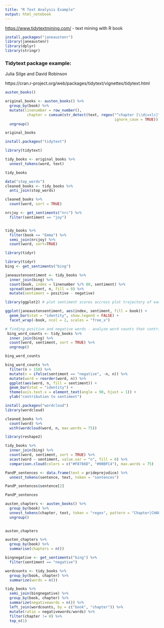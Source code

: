 ```yaml
---
title: "R Text Analysis Example"
output: html_notebook
---
```



[https://www.tidytextmining.com/](https://www.tidytextmining.com/) - text mining with R book




```r
install.packages("janeaustenr")
library(janeaustenr)
library(dplyr)
library(stringr)
```

### Tidytext package example:
Julia Silge and David Robinson

https://cran.r-project.org/web/packages/tidytext/vignettes/tidytext.html



```r
austen_books()
```


```r
original_books <- austen_books() %>% 
  group_by(book) %>% 
  mutate(linenumber = row_number(), 
          chapter = cumsum(str_detect(text, regex("^chapter [\\divxlc]",
                                                  ignore_case = TRUE)))) %>% 
  ungroup()

original_books
```
```r
install.packages("tidytext")

```
```r
library(tidytext)

```

```r
tidy_books <- original_books %>% 
  unnest_tokens(word, text)

tidy_books
```

```r
data("stop_words")
cleaned_books <- tidy_books %>% 
  anti_join(stop_words)
```

```r
cleaned_books %>% 
  count(word, sort = TRUE)
```

```r
nrcjoy <- get_sentiments("nrc") %>% 
  filter(sentiment == "joy")


tidy_books %>% 
  filter(book == "Emma") %>% 
  semi_join(nrcjoy) %>% 
  count(word, sort=TRUE)
```

```r
library(tidyr)
```
```r
library(tidyr)
bing <- get_sentiments("bing")

janeaustensentiment <- tidy_books %>%
  inner_join(bing) %>%
  count(book, index = linenumber %/% 80, sentiment) %>%
  spread(sentiment, n, fill = 0) %>%
  mutate(sentiment = positive - negative)
```
```r
library(ggplot2) # plot sentiment scores accross plot trajectory of each novel

ggplot(janeaustensentiment, aes(index, sentiment, fill = book)) +
  geom_bar(stat = "identity", show.legend = FALSE) +
  facet_wrap(~book, ncol = 2, scales = "free_x")
```



```r

# finding positive and negative words - analyze word counts that contribute to each sentiment
 bing_word_counts <- tidy_books %>% 
  inner_join(bing) %>% 
  count(word, sentiment, sort = TRUE) %>% 
  ungroup()

bing_word_counts

```
```r
bing_word_counts %>% 
  filter(n > 150) %>% 
  mutate(n = ifelse(sentiment == "negative", -n, n)) %>% 
  mutate(word = reorder(word, n)) %>% 
  ggplot(aes(word, n, fill = sentiment)) +
  geom_bar(stat = "identity") +
  theme(axis.text.x = element_text(angle = 90, hjust = 1)) +
  ylab("contribution to sentiment")
```


```r
install.packages("wordcloud")
library(wordcloud)
```


```r
cleaned_books %>% 
  count(word) %>% 
  with(wordcloud(word, n, max.words = 75))
```



```r
library(reshape2)

```

```r
tidy_books %>% 
  inner_join(bing) %>% 
  count(word, sentiment, sort = TRUE) %>% 
  acast(word ~ sentiment, value.var = "n", fill = 0) %>% 
  comparison.cloud(colors = c("#F8766D", "#00BFC4"), max.words = 75)
```

```r
PandP_sentences <- data.frame(text = prideprejudice) %>% 
  unnest_tokens(sentence, text, token = "sentences")

PandP_sentences$sentence[2]
```


```r
PandP_sentences
```

```r
austen_chapters <- austen_books() %>% 
  group_by(book) %>% 
  unnest_tokens(chapter, text, token = "regex", pattern = "Chapter|CHAPTER [\\dIVXLC]") %>% 
  ungroup()
  

austen_chapters
```

```r
austen_chapters %>% 
  group_by(book) %>% 
  summarise(chapters = n())
```



```r
bingnegative <- get_sentiments("bing") %>%
  filter(sentiment == "negative")

wordcounts <- tidy_books %>%
  group_by(book, chapter) %>%
  summarize(words = n())

tidy_books %>%
  semi_join(bingnegative) %>%
  group_by(book, chapter) %>%
  summarize(negativewords = n()) %>%
  left_join(wordcounts, by = c("book", "chapter")) %>%
  mutate(ratio = negativewords/words) %>%
  filter(chapter != 0) %>%
  top_n(1)

```





